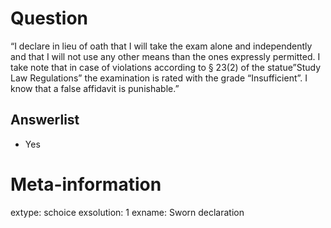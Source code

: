 Question
========
"I declare in lieu of oath that I will take the exam alone and independently
and that I will not use any other means than the ones expressly permitted.
I take note that in case of violations according to § 23(2) of the statue
"Study Law Regulations" the examination is rated with the grade "Insufficient".
I know that a false affidavit is punishable."

Answerlist
----------
* Yes

Meta-information
================
extype: schoice
exsolution: 1
exname: Sworn declaration
